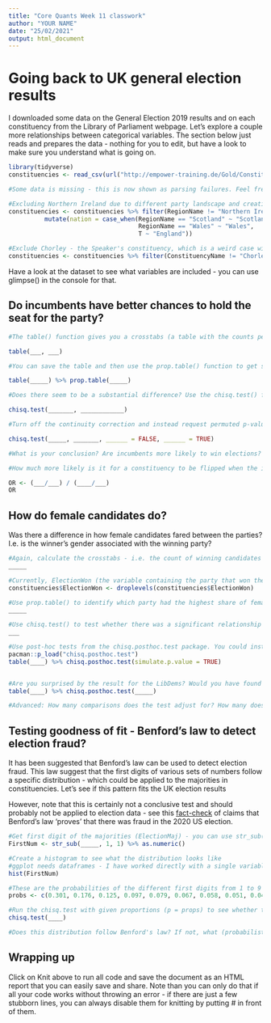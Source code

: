 ```yaml
---
title: "Core Quants Week 11 classwork"
author: "YOUR NAME"
date: "25/02/2021"
output: html_document
---
```


# Going back to UK general election results

I downloaded some data on the General Election 2019 results and on each constituency from the Library of Parliament webpage. Let's explore a couple more relationships between categorical variables. The section below just reads and prepares the data - nothing for you to edit, but have a look to make sure you understand what is going on.

```r
library(tidyverse)
constituencies <- read_csv(url("http://empower-training.de/Gold/ConstituencyData2019.csv"), col_types = "_cfddddfffddddfffdfdddd")

#Some data is missing - this is now shown as parsing failures. Feel free to ignore that - if using your own data, you would need to check again what is going on.

#Excluding Northern Ireland due to different party landscape and creating new "nation" variable to show whether constituence is in England, Wales or Scotland
constituencies <- constituencies %>% filter(RegionName != "Northern Ireland") %>%
          mutate(nation = case_when(RegionName == "Scotland" ~ "Scotland",
                                    RegionName == "Wales" ~ "Wales",
                                    T ~ "England"))

#Exclude Chorley - the Speaker's constituency, which is a weird case with no Con candidate
constituencies <- constituencies %>% filter(ConstituencyName != "Chorley")

```

Have a look at the dataset to see what variables are included - you can use glimpse() in the console for that.

## Do incumbents have better chances to hold the seat for the party?

```r
#The table() function gives you a crosstabs (a table with the counts per cell, as used in the video). Use that to count how many constituents with incumbents running were held (and how many cases were in each of the other cells) - that is the ElectionChange variable.

table(___, ___)

#You can save the table and then use the prop.table() function to get shares - or pipe the result of table() into prop.table(). If you want the percentages not as part of the total but rather as a share of each column or row, which is generally more useful, you need to set the margin argument to 1 for rows or to 2 for columns. You can multiply the result by 100 if you want percentages. So, create a table that lets you see whether a greater share of incumbents wins, compared to holds by a new candidate.

table(_____) %>% prop.table(_____)

#Does there seem to be a substantial difference? Use the chisq.test() function to test whether any difference you observe is statistically significant.

chisq.test(_______, ____________)

#Turn off the continuity correction and instead request permuted p-values. You can use ?chisq.test to look up the names of the parameters.

chisq.test(_____, _______, ______ = FALSE, ______ = TRUE)

#What is your conclusion? Are incumbents more likely to win elections?

#How much more likely is it for a constituency to be flipped when the incumbent is not running than when the incumbent is running? I.e. what is the odds ratio? (Calculate it manually as shown in the video, or look up a dedicated function if you prefer)

OR <- (___/___) / (____/___)
OR

```

## How do female candidates do?

Was there a difference in how female candidates fared between the parties? I.e. is the winner's gender associated with the winning party?

```r

#Again, calculate the crosstabs - i.e. the count of winning candidates by party (ElectionWon) and gender (WinnerGender).
_____

#Currently, ElectionWon (the variable containing the party that won the election) is a factor that has levels for all parties that won anywhere, including the Speaker and the Northern Irish parties that we filtered out. To get rid of empty lines, use the droplevels() function
constituencies$ElectionWon <- droplevels(constituencies$ElectionWon)

#Use prop.table() to identify which party had the highest share of female winners? Which parties stand out to you?
_____

#Use chisq.test() to test whether there was a significant relationship between the two variables? Given the very small number of cases in some of the boxes, make sure to simulate the p-value. (Others would recommend that you exclude the small parties first.)
___

#Use post-hoc tests from the chisq.posthoc.test package. You could install that package first using install.packages() and then load it with library(). If you have the pacman-package installed, the line below combines the two steps. Finally, the chisq.posthoc.test needs the input as a table, generated with the table function(). Again, set simulate.p.value = TRUE
pacman::p_load("chisq.posthoc.test")
table(____) %>% chisq.posthoc.test(simulate.p.value = TRUE)


#Are you surprised by the result for the LibDems? Would you have found a significant result if you had only asked the question whether the LibDems differed from other parties with regard to the gender of their winning candidates? Hint: you need to set method = "none" in the chisq.posthoc.test command, and try to remember why that matters.
table(____) %>% chisq.posthoc.test(_____)

#Advanced: How many comparisons does the test adjust for? How many does it need to adjust for?

```

## Testing goodness of fit - Benford's law to detect election fraud?

It has been suggested that Benford's law can be used to detect election fraud. This law suggest that the first digits of various sets of numbers follow a specific distribution - which could be applied to the majorities in constituencies. Let's see if this pattern fits the UK election results

However, note that this is certainly not a conclusive test and should probably not be applied to election data - see this [fact-check](https://www.reuters.com/article/uk-factcheck-benford-idUSKBN27Q3AI) of claims that Benford's law 'proves' that there was fraud in the 2020 US election.

```r

#Get first digit of the majorities (ElectionMaj) - you can use str_sub(x,1,1) to extract the first letter of x, then you need to use as.numeric to turn it into a number again.
FirstNum <- str_sub(_____, 1, 1) %>% as.numeric()

#Create a histogram to see what the distribution looks like
#ggplot needs dataframes - I have worked directly with a single variable here.
hist(FirstNum)

#These are the probabilities of the different first digits from 1 to 9 proposed by Benford's law. Due to rounding, this does not add up exactly to 1, so you will need to set the rescale.p argument in chisq.test to TRUE
probs <- c(0.301, 0.176, 0.125, 0.097, 0.079, 0.067, 0.058, 0.051, 0.046)

#Run the chisq.test with given proportions (p = props) to see whether the majorities follow that distribution. In this case, it needs table(FirstNum) as the data argument.
chisq.test(____)

#Does this distribution follow Benford's law? If not, what (probabilistic) conclusion would you draw?

```


## Wrapping up
Click on Knit above to run all code and save the document as an HTML report that you can easily save and share. Note than you can only do that if all your code works without throwing an error - if there are just a few stubborn lines, you can always disable them for knitting by putting # in front of them.


